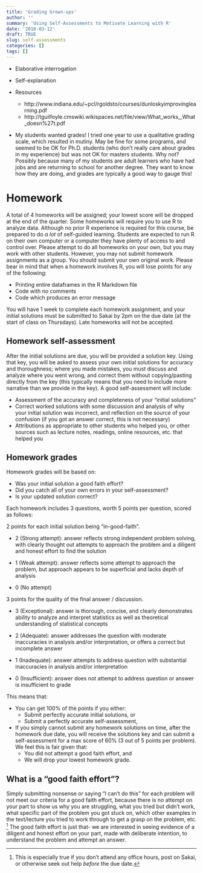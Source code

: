 ```yaml
---
title: 'Grading Grown-ups'
author: ''
summary: 'Using Self-Assessments to Motivate Learning with R'
date: '2018-03-12'
draft: TRUE
slug: self-assessments
categories: []
tags: []
---
```


- Elaborative interrogation

- Self-explanation

- Resources
    - http://www.indiana.edu/~pcl/rgoldsto/courses/dunloskyimprovinglearning.pdf
    - http://tguilfoyle.cmswiki.wikispaces.net/file/view/What_works,_What_doesn%27t.pdf

- My students wanted grades! I tried one year to use a qualitative grading scale, which resulted in mutiny. May be fine for some programs, and seemed to be OK for Ph.D. students (who don't really care about grades in my experience) but was not OK for masters students. Why not? Possibly because many of my students are adult learners who have had jobs and are returning to school for another degree. They want to know how they are doing, and grades are typically a good way to gauge this!

# Homework

A total of 4 homeworks will be assigned; your lowest score will be dropped at the end of the quarter. Some homeworks will require you to use R to analyze data. Although no prior R experience is required for this course, be prepared to do *a lot* of self-guided learning. Students are expected to run R on their own computer or a computer they have plenty of access to and control over. Please attempt to do all homeworks on your own, but you may work with other students. However, you may not submit homework assignments as a group. You should submit your own original work. Please bear in mind that when a homework involves R, you will lose points for any of the following:

* Printing entire dataframes in the R Markdown file
* Code with no comments
* Code which produces an error message

You will have 1 week to complete each homework assignment, and your initial solutions must be submitted to Sakai by 2pm on the due date (at the start of class on Thursdays). Late homeworks will not be accepted. 

## Homework self-assessment

After the initial solutions are due, you will be provided a solution key. Using that key, you will be asked to assess your own initial solutions for accuracy and thoroughness; where you made mistakes, you must discuss and analyze where you went wrong, and correct them without copying/pasting directly from the key (this typically means that you need to include more narrative than we provide in the key). A good self-assessment will include:

- Assessment of the accuracy and completeness of your "initial solutions"
- Correct worked solutions with some discussion and analysis of why your initial solution was incorrect, and reflection on the source of your confusion (if you got an answer correct, this is not necessary)
- Attributions as appropriate to other students who helped you, or other sources such as lecture notes, readings, online resources, etc. that helped you 

## Homework grades

Homework grades will be based on:

- Was your initial solution a good faith effort?
- Did you catch all of your own errors in your self-assessment?
- Is your updated solution correct?

Each homework includes 3 questions, worth 5 points per question, scored as follows:

2 points for each initial solution being “in-good-faith”.

- 2 (Strong attempt): answer reflects strong independent problem solving, with clearly thought out attempts to approach the problem and a diligent and honest effort to find the solution

- 1 (Weak attempt): answer reflects some attempt to approach the problem, but approach appears to be superficial and lacks depth of analysis 

- 0 (No attempt)
    

3 points for the quality of the final answer / discussion.

- 3 (Exceptional): answer is thorough, concise, and clearly demonstrates ability to analyze and interpret statistics as well as theoretical understanding of statistical concepts

- 2 (Adequate): answer addresses the question with moderate inaccuracies in analysis and/or interpretation, or offers a correct but incomplete answer

- 1 (Inadequate): answer attempts to address question with substantial inaccuracies in analysis and/or interpretation

- 0 (Insufficient): answer does not attempt to address question or answer is insufficient to grade
    
This means that:

* You can get 100% of the points if you either:
    - Submit perfectly accurate initial solutions, or
    - Submit a perfectly accurate self-assessment, 
* If you simply cannot submit any homework solutions on time, after the homework due date, you will receive the solutions key and can submit a self-assessment for a max score of 60% (3 out of 5 points per problem). We feel this is fair given that:
    - You did not attempt a good faith effort, and 
    - We will drop your lowest homework grade. 

## What is a "good faith effort"?

Simply submitting nonsense or saying “I can’t do this” for each problem will not meet our criteria for a good faith effort, because there is no attempt on your part to show us why you are struggling, what you tried but didn’t work, what specific part of the problem you got stuck on, which other examples in the text/lecture you tried to work through to get a grasp on the problem, etc. ^[This is especially true if you don’t attend any office hours, post on Sakai, or otherwise seek out help *before* the due date.] The good faith effort is just that- we are interested in seeing evidence of a diligent and honest effort on your part, made with deliberate intention, to understand the problem and attempt an answer.
